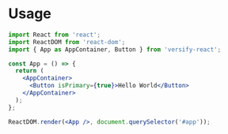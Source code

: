 
<Meta title="Getting Started/Usage" />

# Usage

```jsx
import React from 'react';
import ReactDOM from 'react-dom';
import { App as AppContainer, Button } from 'versify-react';

const App = () => {
  return (
    <AppContainer>
      <Button isPrimary={true}>Hello World</Button>
    </AppContainer>
  );
};

ReactDOM.render(<App />, document.querySelector('#app'));
```
